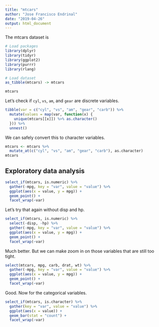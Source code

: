 ```yaml
---
title: "mtcars"
author: "Jose Francisco Endrinal"
date: "2019-04-26"
output: html_document
---
```


The mtcars dataset is 

```r
# Load packages
library(dplyr)
library(tidyr)
library(ggplot2)
library(purrr)
library(rlang)

# Load dataset
as_tibble(mtcars) -> mtcars
```

```r
mtcars
```

Let's check if `cyl`, `vs`, `am`, and `gear` are discrete variables. 

```r
tibble(var = c("cyl", "vs", "am", "gear", "carb")) %>% 
  mutate(values = map(var, function(x) {
    unique(mtcars[[x]]) %>% as.character()
  })) %>% 
  unnest()
```

We can safely convert this to character variables.

```r
mtcars <- mtcars %>% 
  mutate_at(c("cyl", "vs", "am", "gear", "carb"), as.character)
mtcars
```

## Exploratory data analysis

```r
select_if(mtcars, is.numeric) %>% 
  gather(-mpg, key = "var", value = "value") %>% 
  ggplot(aes(x = value, y = mpg)) + 
  geom_point() + 
  facet_wrap(~var)
```

Let's try that again without disp and hp. 

```r
select_if(mtcars, is.numeric) %>% 
  select(-disp, -hp) %>% 
  gather(-mpg, key = "var", value = "value") %>% 
  ggplot(aes(x = value, y = mpg)) + 
  geom_point() + 
  facet_wrap(~var)
```

Much better. But we can make zoom in on those variables that are still too tight. 

```r
select(mtcars, mpg, carb, drat, wt) %>% 
  gather(-mpg, key = "var", value = "value") %>% 
  ggplot(aes(x = value, y = mpg)) + 
  geom_point() + 
  facet_wrap(~var)
```

Good. Now for the categorical variables. 

```r
select_if(mtcars, is.character) %>% 
  gather(key = "var", value = "value") %>% 
  ggplot(aes(x = value)) + 
  geom_bar(stat = "count") + 
  facet_wrap(~var)
  
```

